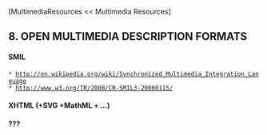 [MultimediaResources << Multimedia Resources]

==8. OPEN MULTIMEDIA DESCRIPTION FORMATS==

====SMIL====
 * [[http://en.wikipedia.org/wiki/Synchronized_Multimedia_Integration_Language]]
 * [[http://www.w3.org/TR/2008/CR-SMIL3-20080115/]]

====XHTML (+SVG +MathML + ...)====

==== ??? ====
